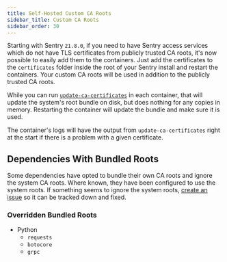 ```yaml
---
title: Self-Hosted Custom CA Roots
sidebar_title: Custom CA Roots
sidebar_order: 30
---
```


Starting with Sentry `21.8.0`, if you need to have Sentry access services which do not have TLS certificates from publicly trusted CA roots, it's now possible to easily add them to the containers. Just add the certificates to the `certificates` folder inside the root of your Sentry install and restart the containers. Your custom CA roots will be used in addition to the publicly trusted CA roots.

<Alert title="Note" level="info">
  While you can run <a href="https://manpages.debian.org/buster/ca-certificates/update-ca-certificates.8.en.html"><code>update-ca-certificates</code></a> in each container, that will update the system's root bundle on disk, but does nothing for any copies in memory. Restarting the container will update the bundle and make sure it is used.
</Alert>

The container's logs will have the output from `update-ca-certificates` right at the start if there is a problem with a given certificate.

## Dependencies With Bundled Roots

Some dependencies have opted to bundle their own CA roots and ignore the system CA roots. Where known, they have been configured to use the system roots. If something seems to ignore the system roots, [create an issue](https://github.com/getsentry/self-hosted/issues/new?template=problem-report.yml) so it can be tracked down and fixed.

### Overridden Bundled Roots

- Python
  - `requests`
  - `botocore`
  - `grpc`
